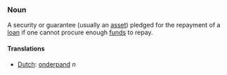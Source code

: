===Noun===

A security or guarantee (usually an [[asset]]) pledged for the repayment of a [[loan]] if one cannot procure enough [[fund]]s to repay.

====Translations====
*[[Dutch]]: [[onderpand]] ''n''